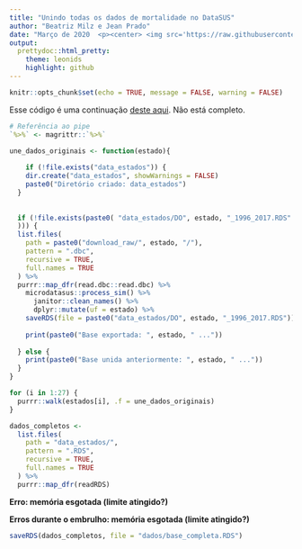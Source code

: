 ```yaml
---
title: "Unindo todas os dados de mortalidade no DataSUS"
author: "Beatriz Milz e Jean Prado"
date: "Março de 2020  <p><center> <img src='https://raw.githubusercontent.com/rladies/starter-kit/master/stickers/rainbow.png'  width='50%' height='30%'> <br> <a class='github-button' href='https://github.com/beatrizmilz/R-Ladies-SP-DataSUS' data-color-scheme='no-preference: light; light: light; dark: dark;' data-size='large' data-show-count='true' aria-label='Star beatrizmilz/R-Ladies-SP-DataSUS on GitHub'>Acesse este repositório</a>  </center></p>"
output:
  prettydoc::html_pretty:
    theme: leonids
    highlight: github
---
```


```r
knitr::opts_chunk$set(echo = TRUE, message = FALSE, warning = FALSE)
```

<!-- Place this tag in your head or just before your close body tag. -->
<script async defer src="https://buttons.github.io/buttons.js"></script>

Esse código é uma continuação [deste aqui](https://datathon-rladies-sp-2020.netlify.com/datasus.html). Não está completo.

```r
# Referência ao pipe
`%>%` <- magrittr::`%>%`
```

```r
une_dados_originais <- function(estado){
  
    if (!file.exists("data_estados")) {
    dir.create("data_estados", showWarnings = FALSE)
    paste0("Diretório criado: data_estados")
  }
  
  
  if (!file.exists(paste0( "data_estados/DO", estado, "_1996_2017.RDS"
  ))) {
  list.files(
    path = paste0("download_raw/", estado, "/"), 
    pattern = ".dbc",
    recursive = TRUE,
    full.names = TRUE
  ) %>% 
  purrr::map_dfr(read.dbc::read.dbc) %>% 
    microdatasus::process_sim() %>%
      janitor::clean_names() %>%
      dplyr::mutate(uf = estado) %>%
    saveRDS(file = paste0("data_estados/DO", estado, "_1996_2017.RDS"))
    
    print(paste0("Base exportada: ", estado, " ..."))
    
  } else {
    print(paste0("Base unida anteriormente: ", estado, " ..."))
  }
}


```

```r
for (i in 1:27) {
  purrr::walk(estados[i], .f = une_dados_originais)
}
```


```r
dados_completos <-
  list.files(
    path = "data_estados/",
    pattern = ".RDS",
    recursive = TRUE,
    full.names = TRUE
  ) %>% 
  purrr::map_dfr(readRDS)

```

**Erro: memória esgotada (limite atingido?)**

**Erros durante o embrulho: memória esgotada (limite atingido?) **

```r
saveRDS(dados_completos, file = "dados/base_completa.RDS")
```

